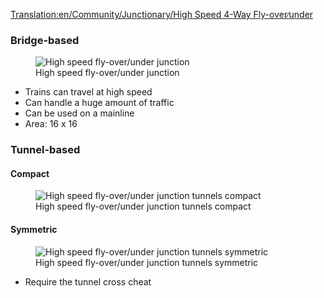 [[Translation:en/Community/Junctionary/High Speed 4-Way Fly-over∕under]]
{{fr/Traduction|en/Community/Junctionary/High Speed 4-Way Fly-over∕under|0}}

{{en/Community/Junctionary/Navigation}}

===Bridge-based===

[[File:en/Community/Junctionary/Flyover.png|center|High speed fly-over/under junction]]

* Trains can travel at high speed
* Can handle a huge amount of traffic
* Can be used on a mainline
* Area: 16 x 16


===Tunnel-based===

====Compact====
[[File:en/Community/Junctionary/Flyover tunnels compact.png|center|High speed fly-over/under junction tunnels compact]]


====Symmetric====
[[File:en/Community/Junctionary/Flyover tunnels symmetric.png|center|High speed fly-over/under junction tunnels symmetric]]

* Require the tunnel cross cheat
